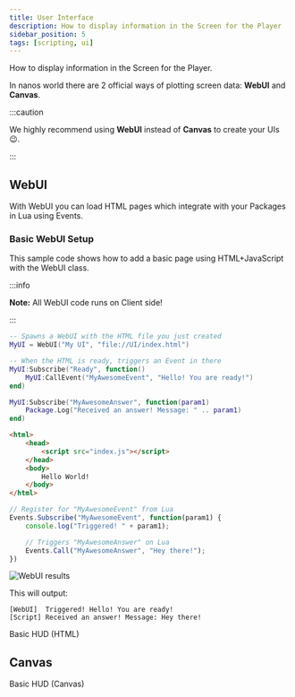 ```yaml
---
title: User Interface
description: How to display information in the Screen for the Player
sidebar_position: 5
tags: [scripting, ui]
---
```




How to display information in the Screen for the Player.

In nanos world there are 2 official ways of plotting screen data: **WebUI** and **Canvas**.

:::caution

We highly recommend using **WebUI** instead of **Canvas** to create your UIs 😉.

:::


## WebUI

With WebUI you can load HTML pages which integrate with your Packages in Lua using Events.

### Basic WebUI Setup

This sample code shows how to add a basic page using HTML+JavaScript with the WebUI class.

:::info

**Note:** All WebUI code runs on Client side!

:::

```lua title="Client/Index.lua"
-- Spawns a WebUI with the HTML file you just created
MyUI = WebUI("My UI", "file://UI/index.html")

-- When the HTML is ready, triggers an Event in there
MyUI:Subscribe("Ready", function()
    MyUI:CallEvent("MyAwesomeEvent", "Hello! You are ready!")
end)

MyUI:Subscribe("MyAwesomeAnswer", function(param1)
    Package.Log("Received an answer! Message: " .. param1)
end)
```

```html title="Client/UI/index.html"
<html>
    <head>
        <script src="index.js"></script>
    </head>
    <body>
        Hello World!
    </body>
</html>
```

```javascript title="Client/UI/index.js"
// Register for "MyAwesomeEvent" from Lua
Events.Subscribe("MyAwesomeEvent", function(param1) {
    console.log("Triggered! " + param1);

    // Triggers "MyAwesomeAnswer" on Lua
    Events.Call("MyAwesomeAnswer", "Hey there!");
})
```

![WebUI results](/img/docs/user-interface.jpg)

This will output:

```text
[WebUI]  Triggered! Hello! You are ready!
[Script] Received an answer! Message: Hey there!
```

<ReferenceLink href="getting-started/tutorials-and-examples/basic-hud-html">Basic HUD (HTML)</ReferenceLink>

## Canvas

<ReferenceLink href="getting-started/tutorials-and-examples/basic-hud-canvas">Basic HUD (Canvas)</ReferenceLink>

